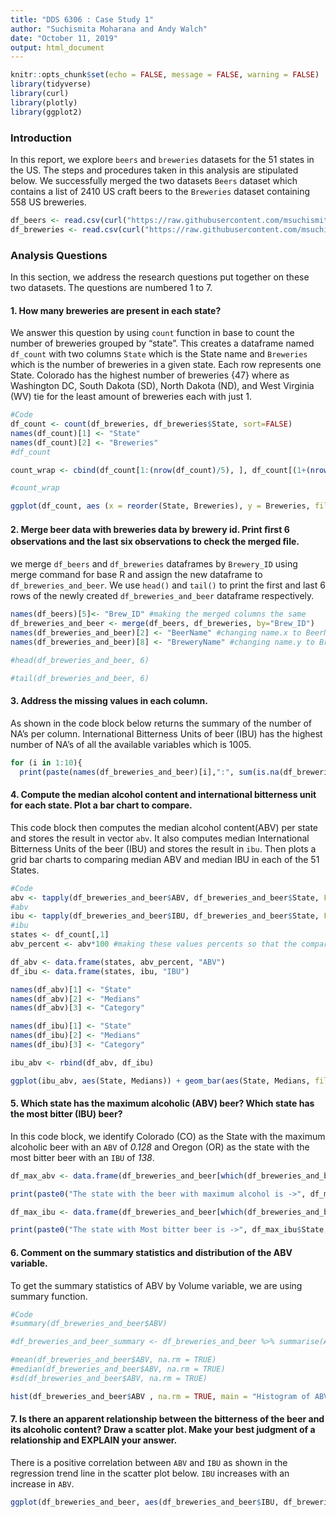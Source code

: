 ```yaml
---
title: "DDS 6306 : Case Study 1"  
author: "Suchismita Moharana and Andy Walch"  
date: "October 11, 2019"
output: html_document
---
```


```r
knitr::opts_chunk$set(echo = FALSE, message = FALSE, warning = FALSE)
library(tidyverse)
library(curl)
library(plotly)
library(ggplot2)
```

### Introduction

In this report, we explore `beers` and `breweries` datasets for the 51 states in the US. The steps and procedures taken in this analysis are stipulated below. We successfully merged the two datasets `Beers` dataset which contains a list of 2410 US craft beers to the `Breweries` dataset containing 558 US breweries.

```r
df_beers <- read.csv(curl("https://raw.githubusercontent.com/msuchismita/CaseStudy1DDS/master/Beers.csv"))
df_breweries <- read.csv(curl("https://raw.githubusercontent.com/msuchismita/CaseStudy1DDS/master/Breweries.csv"))
```

### Analysis Questions

In this section, we address the research questions put together on these two datasets. The questions are numbered 1 to 7.

#### 1. How many breweries are present in each state?

We answer this question by using `count` function in base to count the number of breweries grouped by "state". This creates a dataframe named `df_count` with two columns `State` which is the State name and `Breweries` which is the number of breweries in a given state. Each row represents one State. Colorado has the highest number of breweries {47} where as Washington DC, South Dakota (SD), North Dakota (ND), and West Virginia (WV) tie for the least amount of breweries each with just 1.

```r
#Code
df_count <- count(df_breweries, df_breweries$State, sort=FALSE)
names(df_count)[1] <- "State"
names(df_count)[2] <- "Breweries"
#df_count

count_wrap <- cbind(df_count[1:(nrow(df_count)/5), ], df_count[(1+(nrow(df_count)/5)):(10+(nrow(df_count)/5)), ], df_count[(11+(nrow(df_count)/5)):(20+(nrow(df_count)/5)),], df_count[(21+(nrow(df_count)/5)):(30+(nrow(df_count)/5)),], df_count[(31+(nrow(df_count)/5)):(40+(nrow(df_count)/5)),])

#count_wrap 

ggplot(df_count, aes (x = reorder(State, Breweries), y = Breweries, fill = reorder(State, Breweries) )) + geom_bar(stat = "identity") + theme(axis.text.x = element_text(angle=90,hjust=1, size=8)) + xlab("State") + ylab ("Brewery Count") + labs(fill = "State") + ggtitle("Count of Breweries for each state") + theme(legend.position = "none") +   geom_text(aes(label=Breweries),position="stack",size=3)


```

#### 2. Merge beer data with breweries data by brewery id. Print ﬁrst 6 observations and the last six observations to check the merged ﬁle.
 we merge `df_beers` and `df_breweries` dataframes by `Brewery_ID` using merge command for base R and assign the new dataframe to `df_breweries_and_beer`. We use `head()` and `tail()` to print the first and last 6 rows of the newly created `df_breweries_and_beer` dataframe respectively. 
 
```r
names(df_beers)[5]<- "Brew_ID" #making the merged columns the same
df_breweries_and_beer <- merge(df_beers, df_breweries, by="Brew_ID")
names(df_breweries_and_beer)[2] <- "BeerName" #changing name.x to BeerName
names(df_breweries_and_beer)[8] <- "BreweryName" #changing name.y to BreweryName

#head(df_breweries_and_beer, 6)

#tail(df_breweries_and_beer, 6)

```

#### 3. Address the missing values in each column.
As shown in the code block below returns the summary of the number of NA's per column. International Bitterness Units of beer (IBU) has the highest number of NA's  of all the available variables which is 1005.
```r
for (i in 1:10){
  print(paste(names(df_breweries_and_beer)[i],":", sum(is.na(df_breweries_and_beer[,i]))))}
```

#### 4. Compute the median alcohol content and international bitterness unit for each state. Plot a bar chart to compare.
This code block then computes the median alcohol content(ABV) per state and stores the result in vector `abv`. It also computes median International Bitterness Units of the beer (IBU) and stores the result in `ibu`. Then plots a grid bar charts to comparing median ABV and median IBU in each of the 51 States. 

```r
#Code
abv <- tapply(df_breweries_and_beer$ABV, df_breweries_and_beer$State, FUN=median, na.rm=TRUE)
#abv
ibu <- tapply(df_breweries_and_beer$IBU, df_breweries_and_beer$State, FUN=median, na.rm=TRUE)
#ibu
states <- df_count[,1]
abv_percent <- abv*100 #making these values percents so that the comparisons are easier to see on the graph

df_abv <- data.frame(states, abv_percent, "ABV")
df_ibu <- data.frame(states, ibu, "IBU")

names(df_abv)[1] <- "State"
names(df_abv)[2] <- "Medians"
names(df_abv)[3] <- "Category"

names(df_ibu)[1] <- "State"
names(df_ibu)[2] <- "Medians"
names(df_ibu)[3] <- "Category"

ibu_abv <- rbind(df_abv, df_ibu)

ggplot(ibu_abv, aes(State, Medians)) + geom_bar(aes(State, Medians, fill = Category), stat="identity", position="dodge", width=.7) + scale_fill_manual("Medians", values = c("#dc524a", "#7f7f7f"), labels = c("ABV","IBU")) + labs(x = "\nStates",y = "Medians\n") + theme_bw(base_size=14) + theme(axis.text.x = element_text(angle = 90, hjust=1, size = 7)) + ggtitle("Comparing Medians of ABV and IBU") 

```


#### 5. Which state has the maximum alcoholic (ABV) beer? Which state has the most bitter (IBU) beer?
In this code block, we identify Colorado (CO) as the State with the maximum alcoholic beer with an `ABV` of *0.128* and Oregon (OR) as the state with the most bitter beer with an `IBU` of *138*.
```r
df_max_abv <- data.frame(df_breweries_and_beer[which(df_breweries_and_beer$ABV == max(df_breweries_and_beer$ABV, na.rm = TRUE)),])

print(paste0("The state with the beer with maximum alcohol is ->", df_max_abv$State, " with an ABV of ", df_max_abv$ABV)) 

df_max_ibu <- data.frame(df_breweries_and_beer[which(df_breweries_and_beer$IBU == max(df_breweries_and_beer$IBU, na.rm = TRUE)),]) 

print(paste0("The state with Most bitter beer is ->", df_max_ibu$State, " with IBU of ", df_max_ibu$IBU)) 
```


#### 6. Comment on the summary statistics and distribution of the ABV variable.
To get the summary statistics of ABV by Volume variable, we are using summary function.
```r
#Code
#summary(df_breweries_and_beer$ABV)

#df_breweries_and_beer_summary <- df_breweries_and_beer %>% summarise(ABV = mean(df_breweries_and_beer$ABV, na.rm = TRUE)) 

#mean(df_breweries_and_beer$ABV, na.rm = TRUE)
#median(df_breweries_and_beer$ABV, na.rm = TRUE)
#sd(df_breweries_and_beer$ABV, na.rm = TRUE)

hist(df_breweries_and_beer$ABV , na.rm = TRUE, main = "Histogram of ABV"  ,   xlab = "ABV", density = 40, breaks = 25)  
```

#### 7. Is there an apparent relationship between the bitterness of the beer and its alcoholic content? Draw a scatter plot.  Make your best judgment of a relationship and EXPLAIN your answer.

There is a positive correlation between `ABV` and `IBU` as shown in the regression trend line in the scatter plot below. `IBU` increases with an increase in `ABV`.

```r
ggplot(df_breweries_and_beer, aes(df_breweries_and_beer$IBU, df_breweries_and_beer$ABV)) + geom_point(color = ("red") , na.rm=TRUE) + labs(title = "International Bitterness Unit (IBU) vs Alcohol by Volume (ABV)", x = "IBU", y ="ABV") +theme(plot.title = element_text(hjust = 0.5))
```
